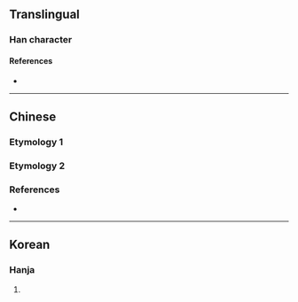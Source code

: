 {{character info}}
==Translingual==

===Han character===
{{Han char|rn=9|rad=人|as=03|sn=5|four=|canj=OMU|ids=⿰[[亻]][[兀]]}}

====References====
* {{Han ref|kx=0094.030|dkj=00389|hdz=10113.030|uh=3433|ud=13363}}

----

==Chinese==

===Etymology 1===
{{zh-see|兀}}

===Etymology 2===
{{zh-see|卼}}

===References===
* {{R:twedu|A00263-002}}

----

==Korean==

===Hanja===
{{ko-hanja|불안하다|불안할|올}}

# {{rfdef|ko|sort=人03}}